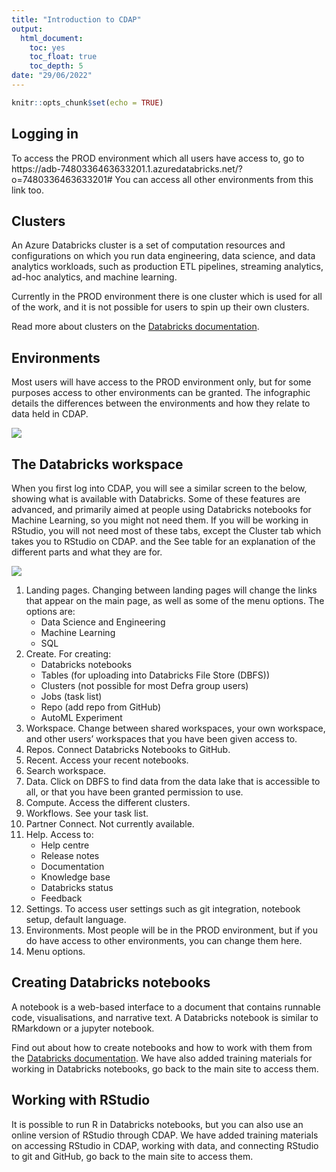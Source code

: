 ```yaml
---
title: "Introduction to CDAP"
output:
  html_document:
    toc: yes
    toc_float: true
    toc_depth: 5
date: "29/06/2022"
---
```


```r
knitr::opts_chunk$set(echo = TRUE)
```

## Logging in  

To access the PROD environment which all users have access to, go to https://adb-7480336463633201.1.azuredatabricks.net/?o=7480336463633201# You can access all other environments from this link too.  


## Clusters 

An Azure Databricks cluster is a set of computation resources and configurations on which you run data engineering, data science, and data analytics workloads, such as production ETL pipelines, streaming analytics, ad-hoc analytics, and machine learning.  

Currently in the PROD environment there is one cluster which is used for all of the work, and it is not possible for users to spin up their own clusters.  

Read more about clusters on the [Databricks documentation](https://docs.microsoft.com/en-gb/azure/databricks/).  


## Environments  

Most users will have access to the PROD environment only, but for some purposes access to other environments can be granted. The infographic details the differences between the environments and how they relate to data held in CDAP.  

![](C:/Users/m1007135/OneDrive - Defra/CDAP training/CDAP_training/introduction_to_cdap/images/image1.png)  

## The Databricks workspace  

When you first log into CDAP, you will see a similar screen to the below, showing what is available with Databricks. Some of these features are advanced, and primarily aimed at people using Databricks notebooks for Machine Learning, so you might not need them. If you will be working in RStudio, you will not need most of these tabs, except the Cluster tab which takes you to RStudio on CDAP. and  the See table for an explanation of the different parts and what they are for.

![](C:/Users/m1007135/OneDrive - Defra/CDAP training/CDAP_training/introduction_to_cdap/images/image2.png) 

1. Landing pages. Changing between landing pages will change the links that appear on the main page, as well as some of the menu options. The options are:  
    - Data Science and Engineering  
    - Machine Learning  
    - SQL  
2. Create. For creating:  
    - Databricks notebooks  
    - Tables (for uploading into Databricks File Store (DBFS))  
    - Clusters (not possible for most Defra group users)  
    - Jobs (task list)  
    - Repo (add repo from GitHub)  
    - AutoML Experiment  
3. Workspace. Change between shared workspaces, your own workspace, and other users' workspaces that you have been given access to.  
4. Repos. Connect Databricks Notebooks to GitHub.  
5. Recent. Access your recent notebooks.  
6. Search workspace.  
7. Data. Click on DBFS to find data from the data lake that is accessible to all, or that you have been granted permission to use.  
8. Compute. Access the different clusters.  
9. Workflows. See your task list.  
10. Partner Connect. Not currently available.  
11. Help. Access to:  
    - Help centre  
    - Release notes  
    - Documentation  
    - Knowledge base  
    - Databricks status  
    - Feedback  
12. Settings. To access user settings such as git integration, notebook setup, default language.  
13. Environments. Most people will be in the PROD environment, but if you do have access to other environments, you can change them here.  
14. Menu options.  

## Creating Databricks notebooks 

A notebook is a web-based interface to a document that contains runnable code, visualisations, and narrative text. A Databricks notebook is similar to RMarkdown or a jupyter notebook.  

Find out about how to create notebooks and how to work with them from the [Databricks documentation](https://docs.microsoft.com/en-gb/azure/databricks/notebooks/). We have also added training materials for working in Databricks notebooks, go back to the main site to access them.

## Working with RStudio 

It is possible to run R in Databricks notebooks, but you can also use an online version of RStudio through CDAP. We have added training materials on accessing RStudio in CDAP, working with data, and connecting RStudio to git and GitHub, go back to the main site to access them.